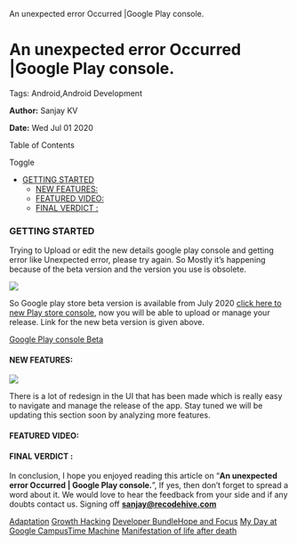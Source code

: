    An unexpected error Occurred |Google Play console.

An unexpected error Occurred |Google Play console.
==================================================

Tags: Android,Android Development

**Author:** Sanjay KV

**Date:** Wed Jul 01 2020

Table of Contents

Toggle

*   [GETTING STARTED](https://recodehive.com/an-unexpected-error-occurred-google-play-console/#GETTING_STARTED "GETTING STARTED")
    *   [NEW FEATURES:](https://recodehive.com/an-unexpected-error-occurred-google-play-console/#NEW_FEATURES "NEW FEATURES:")
    *   [FEATURED VIDEO:](https://recodehive.com/an-unexpected-error-occurred-google-play-console/#FEATURED_VIDEO "FEATURED VIDEO:")
    *   [FINAL VERDICT :](https://recodehive.com/an-unexpected-error-occurred-google-play-console/#FINAL_VERDICT "FINAL VERDICT :")

### GETTING STARTED

Trying to Upload or edit the new details google play console and getting error like Unexpected error, please try again. So Mostly it’s happening because of the beta version and the version you use is obsolete.

![](https://recodehive.com/wp-content/uploads/2020/07/Screenshot-2020-07-01-at-4.37.16-PM-1024x270.png)

So Google play store beta version is available from July 2020 [click here to new Play store console](https://play.google.com/apps/publish/), now you will be able to upload or manage your release. Link for the new beta version is given above.

[Google Play console Beta](https://play.google.com/apps/publish/)

#### NEW FEATURES:

![](https://recodehive.com/wp-content/uploads/2020/07/Screenshot-2020-07-01-at-4.37.37-PM-1024x536.png)

There is a lot of redesign in the UI that has been made which is really easy to navigate and manage the release of the app. Stay tuned we will be updating this section soon by analyzing more features.

#### FEATURED VIDEO:

#### FINAL VERDICT :

In conclusion, I hope you enjoyed reading this article on “**An unexpected error Occurred | Google Play console.**”, If yes, then don’t forget to spread a word about it. We would love to hear the feedback from your side and if any doubts contact us. Signing off **[sanjay@recodehive.com](https://recodehive.com/about-us/)**

[Adaptation](https://recodehive.com/the-adaptation/) [Growth Hacking](https://recodehive.com/tag/growth-hacking/) [Developer Bundle](https://recodehive.com/category/dev-labs/)[Hope and Focus](https://recodehive.com/hopeandfocus/) [My Day at Google Campus](https://recodehive.com/my-day-at-google-campus-hyderabad/)[Time Machine](https://recodehive.com/time-machine-2-0/) [Manifestation of life after death](https://recodehive.com/the-manifestation-of-life-after-death/)